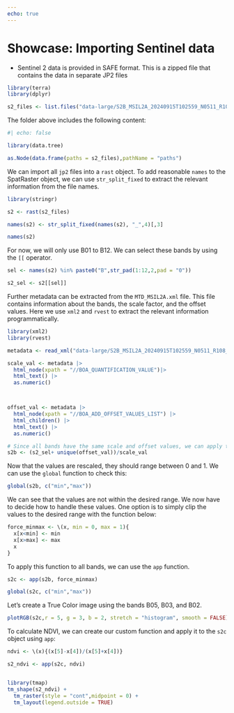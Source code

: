 ```yaml
---
echo: true
---
```

# Showcase: Importing Sentinel data

- Sentinel 2 data is provided in SAFE format. This is a zipped file that contains the data in separate JP2 files


```r
library(terra)
library(dplyr)

s2_files <- list.files("data-large/S2B_MSIL2A_20240915T102559_N0511_R108_T32TMS_20240915T131207.SAFE/GRANULE/L2A_T32TMS_A039316_20240915T102803/IMG_DATA/R60m/", "\\.jp2$", full.names = TRUE)
```

The folder above includes the following content:

```r
#| echo: false

library(data.tree)

as.Node(data.frame(paths = s2_files),pathName = "paths")
```

We can import all `jp2` files into a `rast` object. To add reasonable `names` to the SpatRaster object, we can use `str_split_fixed` to extract the relevant information from the file names.

```r
library(stringr)

s2 <- rast(s2_files)

names(s2) <- str_split_fixed(names(s2), "_",4)[,3]

names(s2)
```


For now, we will only use B01 to B12. We can select these bands by using the `[[` operator. 

```r
sel <- names(s2) %in% paste0("B",str_pad(1:12,2,pad = "0"))

s2_sel <- s2[[sel]]
```


Further metadata can be extracted from the `MTD_MSIL2A.xml` file. This file contains information about the bands, the scale factor, and the offset values. Here we use `xml2` and `rvest` to extract the relevant information programmatically. 

```r
library(xml2)
library(rvest)

metadata <- read_xml("data-large/S2B_MSIL2A_20240915T102559_N0511_R108_T32TMS_20240915T131207.SAFE/MTD_MSIL2A.xml") 

scale_val <- metadata |> 
  html_node(xpath = "//BOA_QUANTIFICATION_VALUE")|> 
  html_text() |> 
  as.numeric()



offset_val <- metadata |> 
  html_node(xpath = "//BOA_ADD_OFFSET_VALUES_LIST") |> 
  html_children() |> 
  html_text() |> 
  as.numeric()


```


```r
# Since all bands have the same scale and offset values, we can apply these to all bands
s2b <- (s2_sel+ unique(offset_val))/scale_val
```

Now that the values are rescaled, they should range between 0 and 1. We can use the `global` function to check this: 

```r
global(s2b, c("min","max"))
```

We can see that the values are not within the desired range. We now have to decide how to handle these values. One option is to simply clip the values to the desired range with the function below:


```r
force_minmax <- \(x, min = 0, max = 1){
  x[x<min] <- min
  x[x>max] <- max
  x
}
```

To apply this function to all bands, we can use the `app` function. 

```r
s2c <- app(s2b, force_minmax)

global(s2c, c("min","max"))
```

Let's create a True Color image using the bands B05, B03, and B02. 

```r
plotRGB(s2c,r = 5, g = 3, b = 2, stretch = "histogram", smooth = FALSE)
```

To calculate NDVI, we can create our custom function and apply it to the `s2c` object using `app`:

```r
ndvi <- \(x){(x[5]-x[4])/(x[5]+x[4])}

s2_ndvi <- app(s2c, ndvi)


library(tmap)
tm_shape(s2_ndvi) + 
  tm_raster(style = "cont",midpoint = 0) + 
  tm_layout(legend.outside = TRUE)
```

